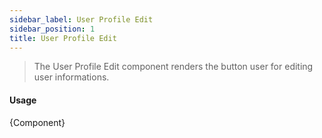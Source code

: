 ```yaml
---
sidebar_label: User Profile Edit
sidebar_position: 1
title: User Profile Edit
---
```


> The User Profile Edit component renders the button user for editing user informations.


<Logged><UserProfileEdit/></Logged>

#### Usage
 <CodeBlock className="language-jsx">{Component}</CodeBlock>